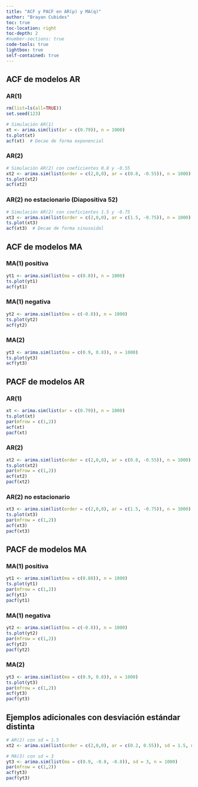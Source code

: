 ```yaml
---
title: "ACF y PACF en AR(p) y MA(q)"
author: "Brayan Cubides"
toc: true
toc-location: right
toc-depth: 2
#number-sections: true
code-tools: true
lightbox: true
self-contained: true   
---
```


## ACF de modelos AR

### AR(1)

```r
rm(list=ls(all=TRUE))
set.seed(123)

# Simulación AR(1)
xt <- arima.sim(list(ar = c(0.79)), n = 1000)
ts.plot(xt)
acf(xt)  # Decae de forma exponencial
```

### AR(2)

```r
# Simulación AR(2) con coeficientes 0.8 y -0.55
xt2 <- arima.sim(list(order = c(2,0,0), ar = c(0.8, -0.55)), n = 1000)
ts.plot(xt2)
acf(xt2)
```

### AR(2) no estacionario (Diapositiva 52)

```r
# Simulación AR(2) con coeficientes 1.5 y -0.75
xt3 <- arima.sim(list(order = c(2,0,0), ar = c(1.5, -0.75)), n = 1000)
ts.plot(xt3)
acf(xt3)  # Decae de forma sinusoidal
```

## ACF de modelos MA

### MA(1) positiva

```r
yt1 <- arima.sim(list(ma = c(0.8)), n = 1000)
ts.plot(yt1)
acf(yt1)
```

### MA(1) negativa

```r
yt2 <- arima.sim(list(ma = c(-0.8)), n = 1000)
ts.plot(yt2)
acf(yt2)
```

### MA(2)

```r
yt3 <- arima.sim(list(ma = c(0.9, 0.8)), n = 1000)
ts.plot(yt3)
acf(yt3)
```

## PACF de modelos AR

### AR(1)

```r
xt <- arima.sim(list(ar = c(0.79)), n = 1000)
ts.plot(xt)
par(mfrow = c(1,2))
acf(xt)
pacf(xt)
```

### AR(2)

```r
xt2 <- arima.sim(list(order = c(2,0,0), ar = c(0.8, -0.55)), n = 1000)
ts.plot(xt2)
par(mfrow = c(1,2))
acf(xt2)
pacf(xt2)
```

### AR(2) no estacionario

```r
xt3 <- arima.sim(list(order = c(2,0,0), ar = c(1.5, -0.75)), n = 1000)
ts.plot(xt3)
par(mfrow = c(1,2))
acf(xt3)
pacf(xt3)
```

## PACF de modelos MA

### MA(1) positiva

```r
yt1 <- arima.sim(list(ma = c(0.88)), n = 1000)
ts.plot(yt1)
par(mfrow = c(1,2))
acf(yt1)
pacf(yt1)
```

### MA(1) negativa

```r
yt2 <- arima.sim(list(ma = c(-0.8)), n = 1000)
ts.plot(yt2)
par(mfrow = c(1,2))
acf(yt2)
pacf(yt2)
```

### MA(2)

```r
yt3 <- arima.sim(list(ma = c(0.9, 0.8)), n = 1000)
ts.plot(yt3)
par(mfrow = c(1,2))
acf(yt3)
pacf(yt3)
```

## Ejemplos adicionales con desviación estándar distinta

```r
# AR(2) con sd = 1.5
xt2 <- arima.sim(list(order = c(2,0,0), ar = c(0.2, 0.55)), sd = 1.5, n = 1000)

# MA(3) con sd = 3
yt3 <- arima.sim(list(ma = c(0.9, -0.8, -0.8)), sd = 3, n = 1000)
par(mfrow = c(1,2))
acf(yt3)
pacf(yt3)
```
